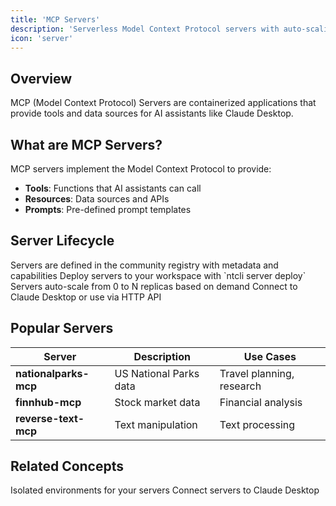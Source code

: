 ```yaml
---
title: 'MCP Servers'
description: 'Serverless Model Context Protocol servers with auto-scaling and health monitoring'
icon: 'server'
---
```


## Overview

MCP (Model Context Protocol) Servers are containerized applications that provide tools and data sources for AI assistants like Claude Desktop.

## What are MCP Servers?

MCP servers implement the Model Context Protocol to provide:

- **Tools**: Functions that AI assistants can call
- **Resources**: Data sources and APIs
- **Prompts**: Pre-defined prompt templates

## Server Lifecycle

<Steps>
  <Step title="Registry">
    Servers are defined in the community registry with metadata and capabilities
  </Step>
  <Step title="Deployment">
    Deploy servers to your workspace with `ntcli server deploy`
  </Step>
  <Step title="Scaling">
    Servers auto-scale from 0 to N replicas based on demand
  </Step>
  <Step title="Integration">
    Connect to Claude Desktop or use via HTTP API
  </Step>
</Steps>

## Popular Servers

| Server | Description | Use Cases |
|--------|-------------|-----------|
| **nationalparks-mcp** | US National Parks data | Travel planning, research |
| **finnhub-mcp** | Stock market data | Financial analysis |
| **reverse-text-mcp** | Text manipulation | Text processing |

## Related Concepts

<CardGroup cols={2}>
  <Card
    title="Workspaces"
    icon="folder"
    href="/concepts/workspaces"
  >
    Isolated environments for your servers
  </Card>
  <Card
    title="Claude Integration"
    icon="brain"
    href="/concepts/claude-integration"
  >
    Connect servers to Claude Desktop
  </Card>
</CardGroup>
